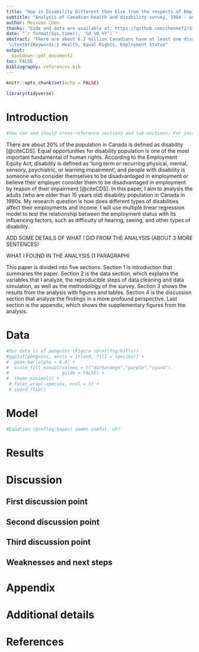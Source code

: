 ```yaml
---
title: "How is Disability Different than Else from the respects of Employment and Income"
subtitle: "Analysis of Canadian health and disability survey, 1984 - adults"
author: Meixuan Chen
thanks: "Code and data are available at: https://github.com/chenme72/disability_analysis.git"
date: "`r format(Sys.time(), '%d %B %Y')`"
abstract: "There are about 6.2 million Canadians have at least one disability. This paper analyze the how does the disabilities affect their emplyment status and income by using multiple linear regression model. WHAT WE FOUND. It provides an insight of populations with disabilities, such that to achieve a more equal rights society. \\par
 \\textbf{Keywords:} Health, Equal Rights, Employment Status"
output:
  bookdown::pdf_document2
toc: FALSE
bibliography: references.bib
---
```



```r
knitr::opts_chunk$set(echo = FALSE)

library(tidyverse)
```

# Introduction
```r
#You can and should cross-reference sections and sub-sections. For instance, Section \@ref(data). R Markdown automatically makes the sections lower case and adds a dash to spaces to generate labels, for instance, Section \@ref(first-discussion-point). 
```

There are about 20% of the population in Canada is defined as disability [@citeCDS]. Equal opportunities for disability population is one of the most important fundamental of human rights. 
\newline
According to the Employment Equity Act, disability is defined as 'long term or recurring physical, mental, sensory, psychiatric, or learning impairment', and people with disability is someone who consider themselves to be disadvantaged in employment or believe their employer consider them to be disadvantaged in employment by reason of their impairment [@citeCDS]. 
\newline
In this paper, I aim to analysis the adults (who are older than 15 years old) disability population in Canada in 1980s. My research question is how does different types of disabilities affect their employments and income. 
\newline
I will use multiple linear regression model to test the relationship between the employment status with its influencing factors, such as difficulty of hearing, seeing, and other types of disability.  

ADD SOME DETAILS OF WHAT I DID FROM THE ANALYSIS (ABOUT 3 MORE SENTENCES)
\newline

WHAT I FOUND IN THE ANALYSIS (1 PARAGRAPH)
\newline

This paper is divided into five sections. Section 1 is introduction that summaries the paper. Section 2 is the data section, which explains the variables that I analyze, the reproducible steps of data cleaning and data simulation, as well as the methodology of the survey. Section 3 shows the results from the analysis with figures and tables. Section 4 is the discussion section that analyze the findings in a more profound perspective. Last section is the appendix, which shows the supplementary figures from the analysis. 



# Data



```r
#Our data is of penguins (Figure \@ref(fig:bills)).
#ggplot(penguins, aes(x = island, fill = species)) +
#  geom_bar(alpha = 0.8) +
#  scale_fill_manual(values = c("darkorange","purple","cyan4"),
#                    guide = FALSE) +
#  theme_minimal() +
 # facet_wrap(~species, ncol = 1) +
 # coord_flip()
```



# Model

```r
#Equation \@ref(eq:bayes) seems useful, eh?
```



# Results

# Discussion

## First discussion point

## Second discussion point

## Third discussion point

## Weaknesses and next steps



\newpage

\appendix

# Appendix {-}


# Additional details


\newpage


# References


